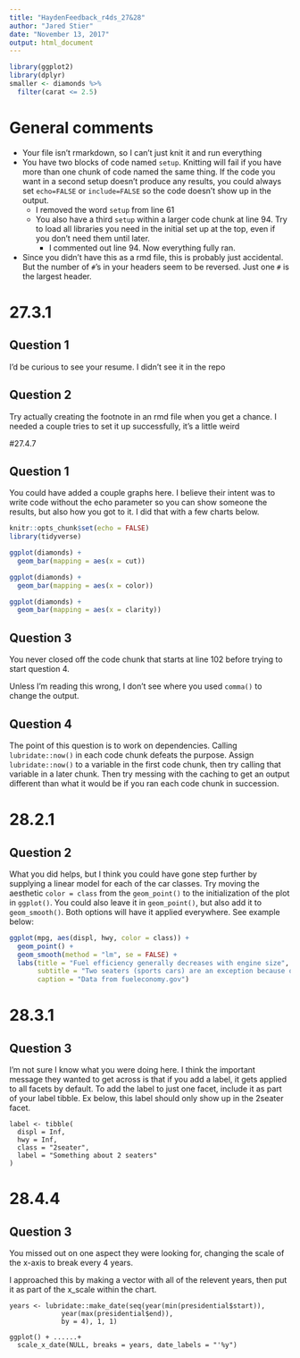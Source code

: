 ```yaml
---
title: "HaydenFeedback_r4ds_27&28"
author: "Jared Stier"
date: "November 13, 2017"
output: html_document
---
```


```r
library(ggplot2)
library(dplyr)
smaller <- diamonds %>% 
  filter(carat <= 2.5)
```


# General comments

* Your file isn't rmarkdown, so I can't just knit it and run everything
* You have two blocks of code named `setup`. Knitting will fail if you have more than one chunk of code named the same thing. If the code you want in a second setup doesn't produce any results, you could always set `echo=FALSE` or `include=FALSE` so the code doesn't show up in the output.
  * I removed the word `setup` from line 61
  * You also have a third `setup` within a larger code chunk at line 94. Try to load all libraries you need in the initial set up at the top, even if you don't need them until later.
    * I commented out line 94. Now everything fully ran. 
* Since you didn't have this as a rmd file, this is probably just accidental. But the number of `#`'s in your headers seem to be reversed. Just one `#` is the largest header. 
  

# 27.3.1

## Question 1
I'd be curious to see your resume. I didn't see it in the repo

## Question 2

Try actually creating the footnote in an rmd file when you get a chance. I needed a couple tries to set it up successfully, it's a little weird

#27.4.7

## Question 1
You could have added a couple graphs here. I believe their intent was to write code without the echo parameter so you can show someone the results, but also how you got to it. I did that with a few charts below.

```r
knitr::opts_chunk$set(echo = FALSE)
library(tidyverse)
```


```r

ggplot(diamonds) + 
  geom_bar(mapping = aes(x = cut))

```


```r
ggplot(diamonds) + 
  geom_bar(mapping = aes(x = color))

```

```r
ggplot(diamonds) + 
  geom_bar(mapping = aes(x = clarity))

```

## Question 3

You never closed off the code chunk that starts at line 102 before trying to start question 4.

Unless I'm reading this wrong, I don't see where you used `comma()` to change the output.

## Question 4

The point of this question is to work on dependencies. Calling `lubridate::now()` in each code chunk defeats the purpose. Assign `lubridate::now()` to a variable in the first code chunk, then try calling that variable in a later chunk. Then try messing with the caching to get an output different than what it would be if you ran each code chunk in succession.


# 28.2.1

## Question 2

What you did helps, but I think you could have gone step further by supplying a linear model for each of the car classes. Try moving the aesthetic `color = class` from the `geom_point()` to the initialization of the plot in `ggplot()`. You could also leave it in `geom_point()`, but also add it to `geom_smooth()`. Both options will have it applied everywhere. See example below:

```r
ggplot(mpg, aes(displ, hwy, color = class)) +
  geom_point() +
  geom_smooth(method = "lm", se = FALSE) +
  labs(title = "Fuel efficiency generally decreases with engine size",
       subtitle = "Two seaters (sports cars) are an exception because of their light weight",
       caption = "Data from fueleconomy.gov")
```


# 28.3.1

## Question 3

I'm not sure I know what you were doing here. I think the important message they wanted to get across is that if you add a label, it gets applied to all facets by default. 
To add the label to just one facet, include it as part of your label tibble. Ex below, this label should only show up in the 2seater facet.
```
label <- tibble(
  displ = Inf,
  hwy = Inf,
  class = "2seater",
  label = "Something about 2 seaters"
)
```
# 28.4.4

## Question 3

You missed out on one aspect they were looking for, changing the scale of the x-axis to break every 4 years. 

I approached this by making a vector with all of the relevent years, then put it as part of the x_scale within the chart.
```
years <- lubridate::make_date(seq(year(min(presidential$start)),
             year(max(presidential$end)),
             by = 4), 1, 1)
             
ggplot() + ......+
  scale_x_date(NULL, breaks = years, date_labels = "'%y")
```
